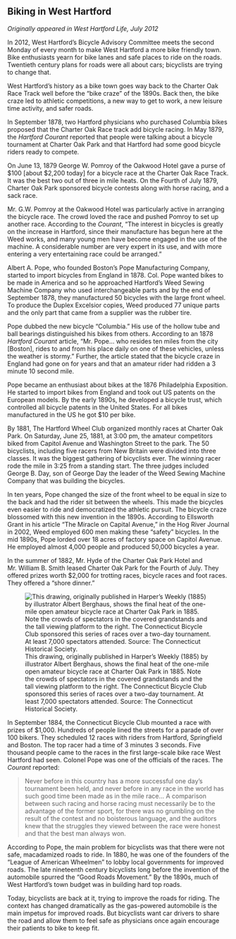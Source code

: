 ## Biking in West Hartford {-}

*Originally appeared in West Hartford Life, July 2012*

In 2012, West Hartford’s Bicycle Advisory Committee meets the second Monday of every month to make West Hartford a more bike friendly town. Bike enthusiasts yearn for bike lanes and safe places to ride on the roads. Twentieth century plans for roads were all about cars; bicyclists are trying to change that.

West Hartford’s history as a bike town goes way back to the Charter Oak Race Track well before the “bike craze” of the 1890s. Back then, the bike craze led to athletic competitions, a new way to get to work, a new leisure time activity, and safer roads.

In September 1878, two Hartford physicians who purchased Columbia bikes proposed that the Charter Oak Race track add bicycle racing. In May 1879, the *Hartford Courant* reported that people were talking about a bicycle tournament at Charter Oak Park and that Hartford had some good bicycle riders ready to compete.

On June 13, 1879 George W. Pomroy of the Oakwood Hotel gave a purse of $100 [about $2,200 today] for a bicycle race at the Charter Oak Race Track. It was the best two out of three in mile heats. On the Fourth of July 1879, Charter Oak Park sponsored bicycle contests along with horse racing, and a sack race.

Mr. G.W. Pomroy at the Oakwood Hotel was particularly active in arranging the bicycle race. The crowd loved the race and pushed Pomroy to set up another race. According to the *Courant*, “The interest in bicycles is greatly on the increase in Hartford, since their manufacture has begun here at the Weed works, and many young men have become engaged in the use of the machine. A considerable number are very expert in its use, and with more entering a very entertaining race could be arranged.”

Albert A. Pope, who founded Boston’s Pope Manufacturing Company, started to import bicycles from England in 1878. Col. Pope wanted bikes to be made in America and so he approached Hartford’s Weed Sewing Machine Company who used interchangeable parts and by the end of September 1878, they manufactured 50 bicycles with the large front wheel. To produce the Duplex Excelsior copies, Weed produced 77 unique parts and the only part that came from a supplier was the rubber tire.

Pope dubbed the new bicycle “Columbia.” His use of the hollow tube and ball bearings distinguished his bikes from others. According to an 1878 *Hartford Courant* article, “Mr. Pope... who resides ten miles from the city [Boston], rides to and from his place daily on one of these vehicles, unless the weather is stormy.” Further, the article stated that the bicycle craze in England had gone on for years and that an amateur rider had ridden a 3 minute 10 second mile.

Pope became an enthusiast about bikes at the 1876 Philadelphia Exposition. He started to import bikes from England and took out US patents on the European models. By the early 1890s, he developed a bicycle trust, which controlled all bicycle patents in the United States. For all bikes manufactured in the US he got $10 per bike.

By 1881, The Hartford Wheel Club organized monthly races at Charter Oak Park. On Saturday, June 25, 1881, at 3:00 pm, the amateur competitors biked from Capitol Avenue and Washington Street to the park. The 50 bicyclists, including five racers from New Britain were divided into three classes. It was the biggest gathering of bicyclists ever. The winning racer rode the mile in 3:25 from a standing start. The three judges included George B. Day, son of George Day the leader of the Weed Sewing Machine Company that was building the bicycles.

In ten years, Pope changed the size of the front wheel to be equal in size to the back and had the rider sit between the wheels. This made the bicycles even easier to ride and democratized the athletic pursuit. The bicycle craze blossomed with this new invention in the 1890s. According to Ellsworth Grant in his article “The Miracle on Capital Avenue,” in the Hog River Journal in 2002, Weed employed 600 men making these “safety” bicycles. In the mid 1890s, Pope lorded over 18 acres of factory space on Capitol Avenue. He employed almost 4,000 people and produced 50,000 bicycles a year.

In the summer of 1882, Mr. Hyde of the Charter Oak Park Hotel and Mr. William B. Smith leased Charter Oak Park for the Fourth of July. They offered prizes worth $2,000 for trotting races, bicycle races and foot races. They offered a “shore dinner.”

![This drawing, originally published in Harper’s Weekly (1885) by illustrator Albert Berghaus, shows the final heat of the one-mile open amateur bicycle race at Charter Oak Park in 1885. Note the crowds of spectators in the covered grandstands and the tall viewing platform to the right. The Connecticut Bicycle Club sponsored this series of races over a two-day tournament. At least 7,000 spectators attended. Source: The Connecticut Historical Society.](images/05-bike-racing.jpg)

In September 1884, the Connecticut Bicycle Club mounted a race with prizes of $1,000. Hundreds of people lined the streets for a parade of over 100 bikers. They scheduled 12 races with riders from Hartford, Springfield and Boston. The top racer had a time of 3 minutes 3 seconds. Five thousand people came to the races in the first large-scale bike race West Hartford had seen. Colonel Pope was one of the officials of the races. The *Courant* reported:

> Never before in this country has a more successful one day’s tournament been held, and never before in any race in the world has such good time been made as in the mile race... A comparison between such racing and horse racing must necessarily be to the advantage of the former sport, for there was no grumbling on the result of the contest and no boisterous language, and the auditors knew that the struggles they viewed between the race were honest and that the best man always won.

According to Pope, the main problem for bicyclists was that there were not safe, macadamized roads to ride. In 1880, he was one of the founders of the “League of American Wheelmen” to lobby local governments for improved roads. The late nineteenth century bicyclists long before the invention of the automobile spurred the “Good Roads Movement.” By the 1890s, much of West Hartford’s town budget was in building hard top roads.

Today, bicyclists are back at it, trying to improve the roads for riding. The context has changed dramatically as the gas-powered automobile is the main impetus for improved roads. But bicyclists want car drivers to share the road and allow them to feel safe as physicians once again encourage their patients to bike to keep fit.
